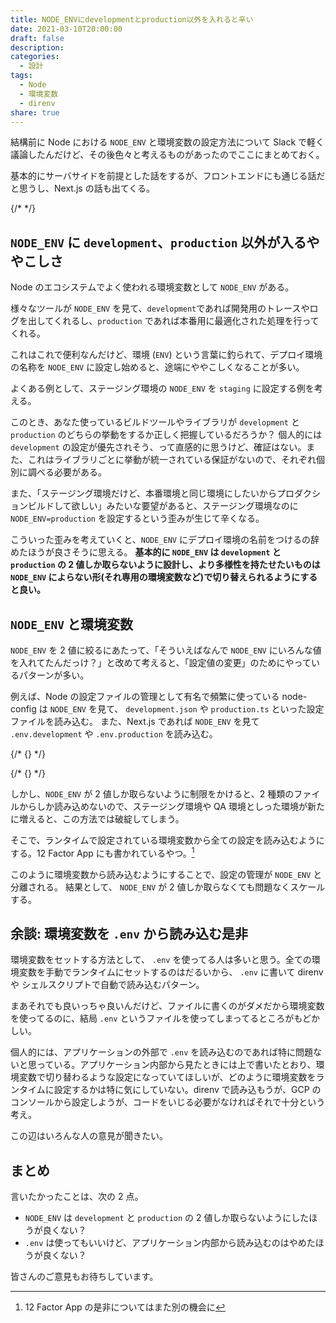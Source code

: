 ```yaml
---
title: NODE_ENVにdevelopmentとproduction以外を入れると辛い
date: 2021-03-10T20:00:00
draft: false
description:
categories:
  - 設計
tags:
  - Node
  - 環境変数
  - direnv
share: true
---
```


結構前に Node における `NODE_ENV` と環境変数の設定方法について Slack で軽く議論したんだけど、その後色々と考えるものがあったのでここにまとめておく。

基本的にサーバサイドを前提とした話をするが、フロントエンドにも通じる話だと思うし、Next.js の話も出てくる。

{/* <!--more--> */}

## `NODE_ENV` に `development`、`production` 以外が入るややこしさ

Node のエコシステムでよく使われる環境変数として `NODE_ENV` がある。

様々なツールが `NODE_ENV` を見て、`development`であれば開発用のトレースやログを出してくれるし、`production` であれば本番用に最適化された処理を行ってくれる。

これはこれで便利なんだけど、環境 (`ENV`) という言葉に釣られて、デプロイ環境の名称を `NODE_ENV` に設定し始めると、途端にややこしくなることが多い。

よくある例として、ステージング環境の `NODE_ENV` を `staging` に設定する例を考える。

このとき、あなた使っているビルドツールやライブラリが `development` と `production` のどちらの挙動をするか正しく把握しているだろうか？
個人的には `development` の設定が優先されそう、って直感的に思うけど、確証はない。また、これはライブラリごとに挙動が統一されている保証がないので、それぞれ個別に調べる必要がある。

また、「ステージング環境だけど、本番環境と同じ環境にしたいからプロダクションビルドして欲しい」みたいな要望があると、ステージング環境なのに `NODE_ENV=production` を設定するという歪みが生じて辛くなる。

こういった歪みを考えていくと、`NODE_ENV` にデプロイ環境の名前をつけるの辞めたほうが良さそうに思える。 **基本的に `NODE_ENV` は `development` と `production` の 2 値しか取らないように設計し、より多様性を持たせたいものは `NODE_ENV` によらない形(それ専用の環境変数など)で切り替えられるようにすると良い。**

## `NODE_ENV` と環境変数

`NODE_ENV` を 2 値に絞るにあたって、「そういえばなんで `NODE_ENV` にいろんな値を入れてたんだっけ？」と改めて考えると、「設定値の変更」のためにやっているパターンが多い。

例えば、Node の設定ファイルの管理として有名で頻繁に使っている node-config は `NODE_ENV` を見て、 `development.json` や `production.ts` といった設定ファイルを読み込む。
また、Next.js であれば `NODE_ENV` を見て `.env.development` や `.env.production` を読み込む。

{/* {<ex-link url="https://github.com/lorenwest/node-config">} */}

{/* {<ex-link url="https://nextjs.org/docs/basic-features/environment-variables" >} */}

しかし、`NODE_ENV` が 2 値しか取らないように制限をかけると、2 種類のファイルからしか読み込めないので、ステージング環境や QA 環境としった環境が新たに増えると、この方法では破綻してしまう。

そこで、ランタイムで設定されている環境変数から全ての設定を読み込むようにする。12 Factor App にも書かれているやつ。[^1]

[^1]: 12 Factor App の是非についてはまた別の機会に

このように環境変数から読み込むようにすることで、設定の管理が `NODE_ENV` と分離される。
結果として、 `NODE_ENV` が 2 値しか取らなくても問題なくスケールする。

## 余談: 環境変数を `.env` から読み込む是非

環境変数をセットする方法として、 `.env` を使ってる人は多いと思う。全ての環境変数を手動でランタイムにセットするのはだるいから、 `.env` に書いて direnv や シェルスクリプトで自動で読み込むパターン。

まあそれでも良いっちゃ良いんだけど、ファイルに書くのがダメだから環境変数を使ってるのに、結局 `.env` というファイルを使ってしまってるところがもどかしい。

個人的には、アプリケーションの外部で `.env` を読み込むのであれば特に問題ないと思っている。アプリケーション内部から見たときには上で書いたとおり、環境変数で切り替わるような設定になっていてほしいが、どのように環境変数をランタイムに設定するかは特に気にしていない。direnv で読み込もうが、GCP のコンソールから設定しようが、コードをいじる必要がなければそれで十分という考え。

この辺はいろんな人の意見が聞きたい。

## まとめ

言いたかったことは、次の 2 点。

- `NODE_ENV` は `development` と `production` の 2 値しか取らないようにしたほうが良くない？
- `.env` は使ってもいいけど、アプリケーション内部から読み込むのはやめたほうが良くない？

皆さんのご意見もお待ちしています。
